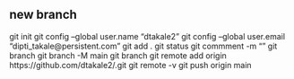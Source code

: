 ## new branch

git init
git config --global user.name "dtakale2"
git config --global user.email "dipti_takale@persistent.com"
git add .
git status
git commment -m ""
git branch
git branch -M main
git branch
git remote add origin https://github.com/dtakale2/.git
git remote -v
git push origin main